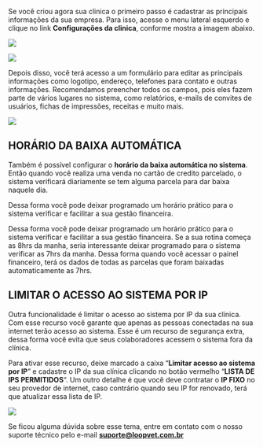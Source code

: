 Se você criou agora sua clinica o primeiro passo é cadastrar as principais informações da sua empresa. Para isso, acesse o menu lateral esquerdo e clique no link **Configurações da clinica**, conforme mostra a imagem abaixo.

<img src="/Configuracoes_Clinica.png" />

![](/configuracoes-clinica-loopvet-menu.webp)

Depois disso, você terá acesso a um formulário para editar as principais informações como logotipo, endereço, telefones para contato e outras informações. Recomendamos preencher todos os campos, pois eles fazem parte de vários lugares no sistema, como relatórios, e-mails de convites de usuários, fichas de impressões, receitas e muito mais.

<img src="/Configui.png" />

## HORÁRIO DA BAIXA AUTOMÁTICA

Também é possível configurar o **horário da baixa automática no sistema**. Então quando você realiza uma venda no cartão de credito parcelado, o sistema verificará diariamente se tem alguma parcela para dar baixa naquele dia.

Dessa forma você pode deixar programado um horário prático para o sistema verificar e facilitar a sua gestão financeira.

Dessa forma você pode deixar programado um horário prático para o sistema verificar e facilitar a sua gestão financeira. Se a sua rotina começa as 8hrs da manha, seria interessante deixar programado para o sistema verificar as 7hrs da manha. Dessa forma quando você acessar o painel financeiro, terá os dados de todas as parcelas que foram baixadas automaticamente as 7hrs.

## LIMITAR O ACESSO AO SISTEMA POR IP

Outra funcionalidade é limitar o acesso ao sistema por IP da sua clínica. Com esse recurso você garante que apenas as pessoas conectadas na sua internet terão acesso ao sistema. Esse é um recurso de segurança extra, dessa forma você evita que seus colaboradores acessem o sistema fora da clínica.

Para ativar esse recurso, deixe marcado a caixa “**Limitar acesso ao sistema por IP**” e cadastre o IP da sua clínica clicando no botão vermelho “**LISTA DE IPS PERMITIDOS**“. Um outro detalhe é que você deve contratar o **IP FIXO** no seu provedor de internet, caso contrário quando seu IP for renovado, terá que atualizar essa lista de IP.

<img src="/image.webp" />

Se ficou alguma dúvida sobre esse tema, entre em contato com o nosso suporte técnico pelo e-mail **suporte@loopvet.com.br**
